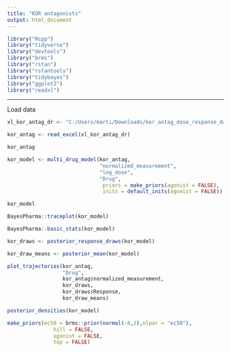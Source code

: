 ```yaml
---
title: "KOR antagonists"
output: html_document
---
```



```r
library("Rcpp")
library("tidyverse")
library("devtools")
library("brms")
library("rstan")
library("rstantools")
library("tidybayes")
library("ggplot2")
library("readxl")

```

---
Load data
```r
xl_kor_antag_dr <- "C:/Users/marti/Downloads/kor_antag_dose_response_data.xlsx"

kor_antag <- read_excel(xl_kor_antag_dr)

kor_antag
```

```r
kor_model <- multi_drug_model(kor_antag, 
                              "normalized_measurement", 
                              "log_dose", 
                              "Drug", 
                               priors = make_priors(agonist = FALSE),
                               inits = default_inits(agonist = FALSE))
```

```r
kor_model
```


```r
BayesPharma::traceplot(kor_model)
```

```r
BayesPharma::basic_stats(kor_model)
```

```r

kor_draws <- posterior_response_draws(kor_model)

kor_draw_means <- posterior_mean(kor_model)

plot_trajectories(kor_antag,
                  "Drug",
                  kor_antag$normalized_measurement,
                  kor_draws,
                  kor_draws$Response,
                  kor_draw_means)


```

```r
posterior_densities(kor_model)
```

```r
make_priors(ec50 = brms::prior(normal(-8,2),nlpar = "ec50"),
               hill = FALSE,
               agonist = FALSE,
               top = FALSE)
```

